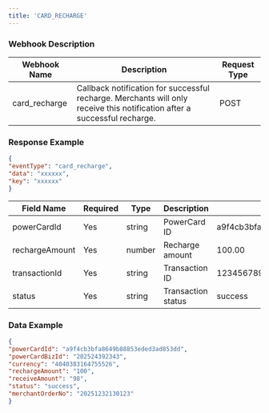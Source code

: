 ```yaml
---
title: 'CARD_RECHARGE'
---
```


### Webhook Description

| Webhook Name | Description | Request Type |
|--------------|------------|--------------|
| card_recharge| Callback notification for successful recharge. Merchants will only receive this notification after a successful recharge. | POST |

### Response Example
```json
{
"eventType": "card_recharge",
"data": "xxxxxx",
"key": "xxxxxx"
}
```

| Field Name   | Required | Type   | Description      | Example Value               | Note |
|--------------|----------|--------|------------------|-----------------------------|------|
| powerCardId  | Yes      | string | PowerCard ID     | a9f4cb3bfa8649b88853eded3ad853dd |      |
| rechargeAmount | Yes     | number | Recharge amount  | 100.00                      |      |
| transactionId| Yes     | string | Transaction ID   | 12345678901234567890        |      |
| status       | Yes      | string | Transaction status | success                     |      |

### Data Example


```json
{
"powerCardId": "a9f4cb3bfa8649b88853eded3ad853dd",
"powerCardBizId": "202524392343",
"currency": "4040383164755526",
"rechargeAmount": "100",
"receiveAmount": "98",
"status": "success",
"merchantOrderNo": "20251232130123"
}
```